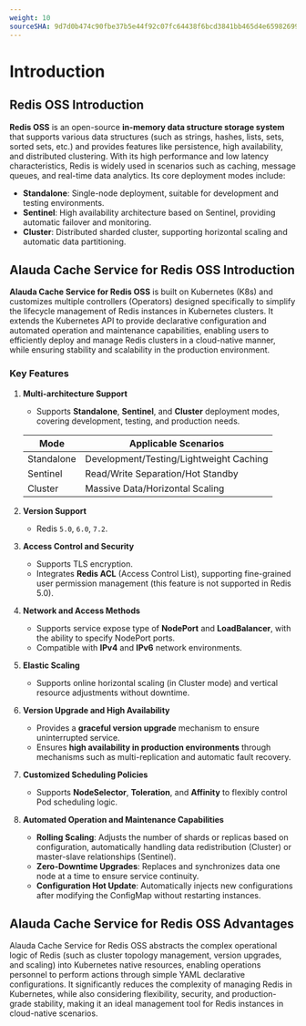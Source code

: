 ```yaml
---
weight: 10
sourceSHA: 9d7d0b474c90fbe37b5e44f92c07fc64438f6bcd3841bb465d4e6598269942f7
---
```


# Introduction

## Redis OSS Introduction

**Redis OSS** is an open-source **in-memory data structure storage system** that supports various data structures (such as strings, hashes, lists, sets, sorted sets, etc.) and provides features like persistence, high availability, and distributed clustering. With its high performance and low latency characteristics, Redis is widely used in scenarios such as caching, message queues, and real-time data analytics. Its core deployment modes include:

- **Standalone**: Single-node deployment, suitable for development and testing environments.
- **Sentinel**: High availability architecture based on Sentinel, providing automatic failover and monitoring.
- **Cluster**: Distributed sharded cluster, supporting horizontal scaling and automatic data partitioning.

## Alauda Cache Service for Redis OSS Introduction

**Alauda Cache Service for Redis OSS** is built on Kubernetes (K8s) and customizes multiple controllers (Operators) designed specifically to simplify the lifecycle management of Redis instances in Kubernetes clusters. It extends the Kubernetes API to provide declarative configuration and automated operation and maintenance capabilities, enabling users to efficiently deploy and manage Redis clusters in a cloud-native manner, while ensuring stability and scalability in the production environment.

### Key Features

1. **Multi-architecture Support**

   - Supports **Standalone**, **Sentinel**, and **Cluster** deployment modes, covering development, testing, and production needs.

   | Mode         | Applicable Scenarios       |
   | ------------ | -------------------------- |
   | Standalone   | Development/Testing/Lightweight Caching |
   | Sentinel     | Read/Write Separation/Hot Standby  |
   | Cluster      | Massive Data/Horizontal Scaling  |

2. **Version Support**
   - Redis `5.0`, `6.0`, `7.2`.

3. **Access Control and Security**
   - Supports TLS encryption.
   - Integrates **Redis ACL** (Access Control List), supporting fine-grained user permission management (this feature is not supported in Redis 5.0).

4. **Network and Access Methods**
   - Supports service expose type of **NodePort** and **LoadBalancer**, with the ability to specify NodePort ports.
   - Compatible with **IPv4** and **IPv6** network environments.

5. **Elastic Scaling**
   - Supports online horizontal scaling (in Cluster mode) and vertical resource adjustments without downtime.

6. **Version Upgrade and High Availability**
   - Provides a **graceful version upgrade** mechanism to ensure uninterrupted service.
   - Ensures **high availability in production environments** through mechanisms such as multi-replication and automatic fault recovery.

7. **Customized Scheduling Policies**
   - Supports **NodeSelector**, **Toleration**, and **Affinity** to flexibly control Pod scheduling logic.

8. **Automated Operation and Maintenance Capabilities**
   - **Rolling Scaling**: Adjusts the number of shards or replicas based on configuration, automatically handling data redistribution (Cluster) or master-slave relationships (Sentinel).
   - **Zero-Downtime Upgrades**: Replaces and synchronizes data one node at a time to ensure service continuity.
   - **Configuration Hot Update**: Automatically injects new configurations after modifying the ConfigMap without restarting instances.

## Alauda Cache Service for Redis OSS Advantages

Alauda Cache Service for Redis OSS abstracts the complex operational logic of Redis (such as cluster topology management, version upgrades, and scaling) into Kubernetes native resources, enabling operations personnel to perform actions through simple YAML declarative configurations. It significantly reduces the complexity of managing Redis in Kubernetes, while also considering flexibility, security, and production-grade stability, making it an ideal management tool for Redis instances in cloud-native scenarios.
